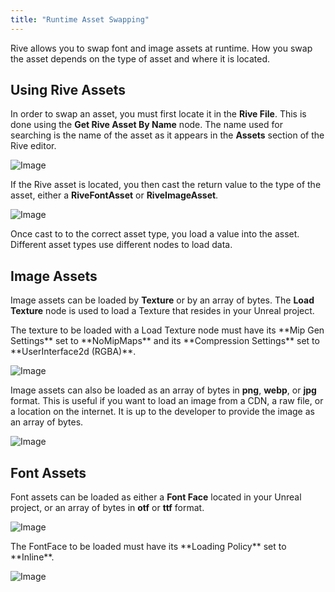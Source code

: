 ```yaml
---
title: "Runtime Asset Swapping"
---
```


Rive allows you to swap font and image assets at runtime. How you swap the asset depends on the type of asset and where it is located.

## Using Rive Assets

In order to swap an asset, you must first locate it in the **Rive File**. This is done using the **Get Rive Asset By Name** node. The name used for searching is the name of the asset as it appears in the **Assets** section of the Rive editor.

![Image](/images/game-runtimes/unreal/f4355191-ddf4-4356-b65c-b9858c4a45dd.webp)

If the Rive asset is located, you then cast the return value to the type of the asset, either a **RiveFontAsset** or **RiveImageAsset**.

![Image](/images/game-runtimes/unreal/caf69759-f4f5-4b0d-9300-09107e7dfd9f.webp)

Once cast to to the correct asset type, you load a value into the asset. Different asset types use different nodes to load data.

## Image Assets

Image assets can be loaded by **Texture** or by an array of bytes. The **Load Texture** node is used to load a Texture that resides in your Unreal project.

<Note>
  The texture to be loaded with a Load Texture node must have its **Mip Gen Settings** set to **NoMipMaps** and its **Compression Settings** set to **UserInterface2d (RGBA)**.
</Note>

![Image](/images/game-runtimes/unreal/767f43eb-06c8-4d27-a144-f5fab0db13b8.webp)

Image assets can also be loaded as an array of bytes in **png**, **webp**, or **jpg** format. This is useful if you want to load an image from a CDN, a raw file, or a location on the internet. It is up to the developer to provide the image as an array of bytes.

![Image](/images/game-runtimes/unreal/2f6b73ef-9781-416b-b2ab-870466fa04e1.webp)

## Font Assets

Font assets can be loaded as either a **Font Face** located in your Unreal project, or an array of bytes in **otf** or **ttf** format.

![Image](/images/game-runtimes/unreal/93be7fe7-16cc-416c-aa75-0aafd94fb9e5.webp)

<Note>
  The FontFace to be loaded must have its **Loading Policy** set to **Inline**.
</Note>

![Image](/images/game-runtimes/unreal/6ae7cc1e-6e8f-41eb-929e-0dde60b62868.webp)